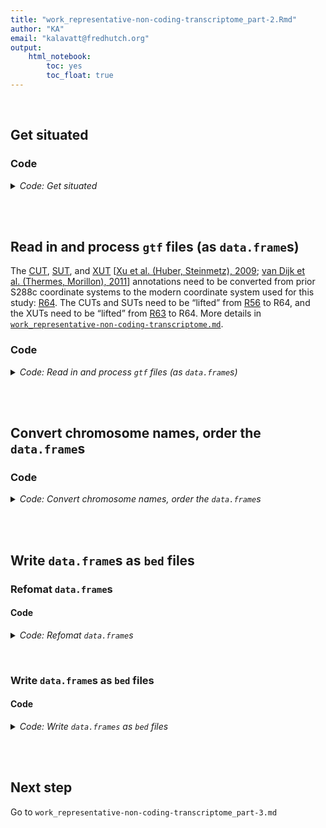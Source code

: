 ```yaml
---
title: "work_representative-non-coding-transcriptome_part-2.Rmd"
author: "KA"
email: "kalavatt@fredhutch.org"
output:
    html_notebook:
        toc: yes
        toc_float: true
---
```

<br />

## Get situated
### Code
<details>
<summary><i>Code: Get situated</i></summary>
```r
#!/usr/bin/env Rscript

library(GenomicRanges)
library(IRanges)
library(readxl)
library(rtracklayer)
library(tidyverse)

options(scipen = 999)
options(ggrepel.max.overlaps = Inf)

if(stringr::str_detect(getwd(), "kalavattam")) {
    p_local <- "/Users/kalavattam/Dropbox/FHCC"
} else {
    p_local <- "/Users/kalavatt/projects-etc"
}
p_wd <- "2022_transcriptome-construction/results/2023-0215"

setwd(paste(p_local, p_wd, sep = "/"))
getwd()

rm(p_local, p_wd)
```
</details>
<br />
<br />

## Read in and process `gtf` files (as `data.frame`s)
The [CUT](https://static-content.springer.com/esm/art%3A10.1038%2Fnature07728/MediaObjects/41586_2009_BFnature07728_MOESM276_ESM.xls), [SUT](https://static-content.springer.com/esm/art%3A10.1038%2Fnature07728/MediaObjects/41586_2009_BFnature07728_MOESM276_ESM.xls), and [XUT](http://vm-gb.curie.fr/XUT/XUTs_Van_Dijk_et_al_2011.gff) [[Xu et al. (Huber, Steinmetz), 2009](https://www.nature.com/articles/nature07728); [van Dijk et al. (Thermes, Morillon), 2011](https://www.nature.com/articles/nature10118)] annotations need to be converted from prior S288c coordinate systems to the modern coordinate system used for this study: [R64](http://sgd-archive.yeastgenome.org/sequence/S288C_reference/genome_releases/). The CUTs and SUTs need to be "lifted" from [R56](sgd-archive.yeastgenome.org/sequence/S288C_reference/genome_releases/liftover/V56_2007_04_06_V64_2011_02_03.over.chain) to R64, and the XUTs need to be "lifted" from [R63](sgd-archive.yeastgenome.org/sequence/S288C_reference/genome_releases/liftover/V63_2010_01_05_V64_2011_02_03.over.chain) to R64. More details in [`work_representative-non-coding-transcriptome.md`](./work_representative-non-coding-transcriptome.md).

### Code
<details>
<summary><i>Code: Read in and process `gtf` files (as `data.frame`s)</i></summary>

```r
#!/usr/bin/env Rscript

# list.files("./infiles_gtf-gff3/representation/CUTs_SUTs")
# list.files("./infiles_gtf-gff3/representation/XUTs")
# 
# list.files("./infiles_gtf-gff3/representation/CUTs_SUTs/CUTs_SUTs.xls")
# list.files("./infiles_gtf-gff3/representation/XUTs/XUTs.gff")

CUTs <- readxl::read_xls(
    "./infiles_gtf-gff3/representation/CUTs_SUTs/CUTs_SUTs.xls",
    sheet = "C"
)
SUTs <- readxl::read_xls(
    "./infiles_gtf-gff3/representation/CUTs_SUTs/CUTs_SUTs.xls",
    sheet = "B"
)
XUTs <- rtracklayer::import(
    "./infiles_gtf-gff3/representation/XUTs/XUTs.gff"
) %>%
    tibble::as_tibble()
```
</details>
<br />
<br />

## Convert chromosome names, order the `data.frame`s
### Code
<details>
<summary><i>Code: Convert chromosome names, order the `data.frame`s</i></summary>
```r
#!/usr/bin/env Rscript

switch_name_format_integer <- function(x) {
    y <- sapply(
        as.character(x),
        switch,
         "1" = "I",
         "2" = "II",
         "3" = "III",
         "4" = "IV",
         "5" = "V",
         "6" = "VI",
         "7" = "VII",
         "8" = "VIII",
         "9" = "IX",
        "10" = "X",
        "11" = "XI",
        "12" = "XII",
        "13" = "XIII",
        "14" = "XIV",
        "15" = "XV",
        "16" = "XVI",
        USE.NAMES = FALSE
    )
    return(y)
}


switch_name_format_chr_padded <- function(x) {
    y <- sapply(
        as.character(x),
        switch,
        "chr01" = "I",
        "chr02" = "II",
        "chr03" = "III",
        "chr04" = "IV",
        "chr05" = "V",
        "chr06" = "VI",
        "chr07" = "VII",
        "chr08" = "VIII",
        "chr09" = "IX",
        "chr10" = "X",
        "chr11" = "XI",
        "chr12" = "XII",
        "chr13" = "XIII",
        "chr14" = "XIV",
        "chr15" = "XV",
        "chr16" = "XVI",
        USE.NAMES = FALSE
    )
    return(y)
}


colnames(XUTs)[colnames(XUTs) == "seqnames"] <- "chr"

CUTs$chr <- switch_name_format_integer(CUTs$chr)
SUTs$chr <- switch_name_format_integer(SUTs$chr)
XUTs$chr <- switch_name_format_chr_padded(XUTs$chr)

CUTs <- CUTs %>% dplyr::arrange(chr, start)
SUTs <- SUTs %>% dplyr::arrange(chr, start)
XUTs <- XUTs %>% dplyr::arrange(chr, start)
```
</details>
<br />
<br />

## Write `data.frame`s as `bed` files
### Refomat `data.frame`s
#### Code
<details>
<summary><i>Code: Refomat `data.frame`s</i></summary>
```r
#!/usr/bin/env Rscript

reformat_CUTs_SUTs <- function(x) {
    y <- x %>%
        tidyr::unite(
            col = "name",
            c("type", "name", "ID", "endConfidence", "source")
        ) %>%
        dplyr::select(-"commonName") %>%
        dplyr::mutate("score" = 0) %>%
        dplyr::relocate(c("chr", "start", "end", "name", "score", "strand"))
    return(y)
}


reformat_XUTs <- function(x) {
    y <- x %>%
        dplyr::select(-c("score", "phase", "Name", "width")) %>%
        tidyr::unite(col = "name", c("type", "source", "ID")) %>%
        dplyr::mutate("score" = 0) %>%
        dplyr::relocate(c("chr", "start", "end", "name", "score", "strand"))
    return(y)
}


#  Check
# identical(CUTs$name, CUTs$commonName)  # [1] TRUE
# identical(SUTs$name, SUTs$commonName)  # [1] TRUE
# identical(XUTs$ID, XUTs$Name)  # [1] TRUE
# is.na(XUTs$score) %>% table()
# is.na(XUTs$phase) %>% table()
# ((XUTs$end - XUTs$start) == XUTs$width) %>% table()  # FALSE 1658
# ((XUTs$end - XUTs$start + 1) == XUTs$width) %>% table()  # TRUE 1658

CUTs_r <- reformat_CUTs_SUTs(CUTs)
SUTs_r <- reformat_CUTs_SUTs(SUTs)
XUTs_r <- reformat_XUTs(XUTs)
```
</details>
<br />

### Write `data.frame`s as `bed` files
#### Code
<details>
<summary><i>Code: Write `data.frames` as `bed` files</i></summary>
```r
#!/usr/bin/env Rscript

p_rep <- paste(getwd(), "infiles_gtf-gff3/representation", sep = "/")

#  Check
# p_rep %>% dir.exists()
# paste(p_rep, "CUTs_SUTs", sep = "/") %>% dir.exists()
# paste(p_rep, "CUTs_SUTs", sep = "/") %>% dir.exists()
# paste(p_rep, "XUTs", sep = "/") %>% dir.exists()

CUTs_f <- paste(p_rep, "CUTs_SUTs", "CUTs.coord-R56.bed", sep = "/")
SUTs_f <- paste(p_rep, "CUTs_SUTs", "SUTs.coord-R56.bed", sep = "/")
XUTs_f <- paste(p_rep, "XUTs", "XUTs.coord-R63.bed", sep = "/")

export.bed(CUTs_r, con = CUTs_f)
export.bed(SUTs_r, con = SUTs_f)
export.bed(XUTs_r, con = XUTs_f)
```
</details>
<br />
<br />

## Next step
Go to `work_representative-non-coding-transcriptome_part-3.md`
<br />

